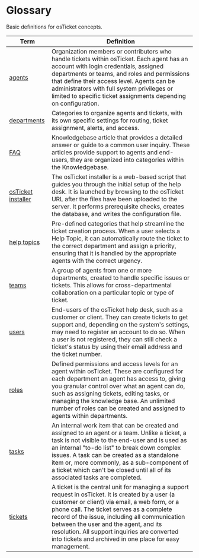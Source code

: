 # Glossary

Basic definitions for osTicket concepts.

| Term                | Definition                   |
|---------------------|------------------------------|
| [agents](https://docs.osticket.com/en/latest/Admin/Agents/Agents.html) | Organization members or contributors who handle tickets within osTicket. Each agent has an account with login credentials, assigned departments or teams, and roles and permissions that define their access level. Agents can be administrators with full system privileges or limited to specific ticket assignments depending on configuration. |
| [departments](https://docs.osticket.com/en/latest/Admin/Agents/Departments.html) | Categories to organize agents and tickets, with its own specific settings for routing, ticket assignment, alerts, and access. |
| [FAQ](https://docs.osticket.com/en/latest/Agent/Knowledgebase/Knowledgebase.html) | Knowledgebase article that provides a detailed answer or guide to a common user inquiry. These articles provide support to agents and end-users, they are organized into categories within the Knowledgebase. |
| [osTicket installer](https://docs.osticket.com/en/latest/Getting%20Started/Installation.html?highlight=installer#using-installation-script) | The osTicket installer is a web-based script that guides you through the initial setup of the help desk. It is launched by browsing to the osTicket URL after the files have been uploaded to the server. It performs prerequisite checks, creates the database, and writes the configuration file. |
| [help topics](https://docs.osticket.com/en/latest/Admin/Manage/Help%20Topic.html) | Pre-defined categories that help streamline the ticket creation process. When a user selects a Help Topic, it can automatically route the ticket to the correct department and assign a priority, ensuring that it is handled by the appropriate agents with the correct urgency. |
| [teams](https://docs.osticket.com/en/latest/Admin/Agents/Teams.html) | A group of agents from one or more departments, created to handle specific issues or tickets. This allows for cross-departmental collaboration on a particular topic or type of ticket. |
| [users](https://docs.osticket.com/en/latest/Admin/Settings/Users.html?highlight=users) | End-users of the osTicket help desk, such as a customer or client. They can create tickets to get support and, depending on the system's settings, may need to register an account to do so. When a user is not registered, they can still check a ticket's status by using their email address and the ticket number. |
| [roles](https://docs.osticket.com/en/latest/Admin/Agents/Roles.html?highlight=roles) |  Defined permissions and access levels for an agent within osTicket. These are configured for each department an agent has access to, giving you granular control over what an agent can do, such as assigning tickets, editing tasks, or managing the knowledge base. An unlimited number of roles can be created and assigned to agents within departments.|
| [tasks](https://docs.osticket.com/en/latest/Agent/Tasks/Tasks.html?highlight=task) | An internal work item that can be created and assigned to an agent or a team. Unlike a ticket, a task is not visible to the end-user and is used as an internal "to-do list" to break down complex issues. A task can be created as a standalone item or, more commonly, as a sub-component of a ticket which can't be closed until all of its associated tasks are completed. |
| [tickets](https://docs.osticket.com/en/latest/Agent/Tickets/Tickets.html?highlight=ticket) | A ticket is the central unit for managing a support request in osTicket. It is created by a user (a customer or client) via email, a web form, or a phone call. The ticket serves as a complete record of the issue, including all communication between the user and the agent, and its resolution. All support inquiries are converted into tickets and archived in one place for easy management. |

